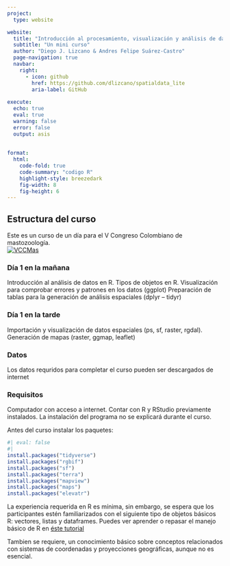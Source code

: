 ```yaml
---
project:
  type: website

website:
  title: "Introducción al procesamiento, visualización y análisis de datos espaciales en R"
  subtitle: "Un mini curso"
  author: "Diego J. Lizcano & Andres Felipe Suárez-Castro"
  page-navigation: true
  navbar:
    right:
      - icon: github
        href: https://github.com/dlizcano/spatialdata_lite
        aria-label: GitHub
        
execute: 
  echo: true
  eval: true
  warning: false
  error: false
  output: asis
  
  
format: 
  html: 
    code-fold: true
    code-summary: "codigo R"
    highlight-style: breezedark
    fig-width: 8
    fig-height: 6
---
```


## Estructura del curso

Este es un curso de un día para el V Congreso Colombiano de mastozoología.  
[![VCCMas](img/LogoVCCM.png)](https://academicovccmyopal.wixsite.com/my-site)

### Día 1 en la mañana
Introducción al análisis de datos en R. Tipos de objetos en R. Visualización para comprobar errores y patrones en los datos (ggplot) Preparación de tablas para la generación de análisis espaciales (dplyr – tidyr)

### Día 1 en la tarde
Importación y visualización de datos espaciales (ps, sf, raster, rgdal). Generación de mapas (raster, ggmap, leaflet)

### Datos
Los datos requridos para completar el curso pueden ser descargados de internet

### Requisitos
Computador con acceso a internet. Contar con R y RStudio previamente instalados. La instalación del programa no se explicará durante el curso.

Antes del curso instalar los paquetes: 

```r
#| eval: false
#| 
install.packages("tidyverse")
install.packages("rgbif")
install.packages("sf")
install.packages("terra")
install.packages("mapview")
install.packages("maps")
install.packages("elevatr")


```


La experiencia requerida en R es mínima, sin embargo, se espera que los participantes estén familiarizados con el siguiente tipo de objetos básicos R: vectores, listas y dataframes. 
Puedes ver aprender o repasar el manejo básico de R en [éste tutorial](https://dlizcano.github.io/IntroR)

Tambien se requiere, un conocimiento básico sobre conceptos relacionados con sistemas de coordenadas y proyecciones geográficas, aunque no es esencial.





